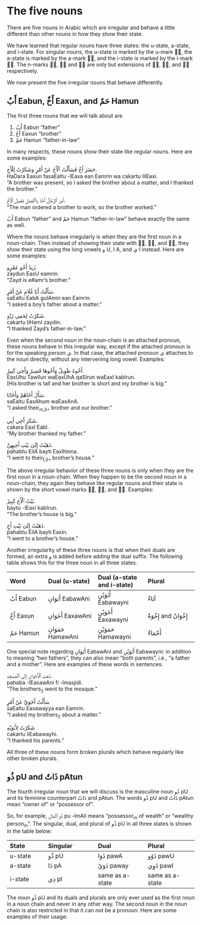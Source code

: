 # The five nouns

There are five nouns in Arabic which are irregular and behave a little different than other nouns in how they show their state.

We have learned that regular nouns have three states: the u-state, a-state, and i-state. For singular nouns, the u-state is marked by the [u]{.trn}-mark [◌ُ]{.ar}, the a-state is marked by the [a]{.trn}-mark [◌َ]{.ar}, and the i-state is marked by the [i]{.trn}-mark [◌ِ]{.ar}. The [n]{.trn}-marks [◌ٌ]{.ar}, [◌ً]{.ar} and [◌ٍ]{.ar} are only but extensions of [◌ُ]{.ar}, [◌َ]{.ar}, and [◌ِ]{.ar} respectively.

We now present the five irregular nouns that behave differently.

## [أَبٌ]{.ar} [Eabun]{.trn}, [أَخٌ]{.ar} [Eaxun]{.trn}, and [حَمٌ]{.ar} [Hamun]{.trn}

The first three nouns that we will talk about are 

1.  [أَبٌ]{.ar} [Eabun]{.trn} "father"
2.  [أَخٌ]{.ar} [Eaxun]{.trn} "brother"
3.  [حَمٌ]{.ar} [Hamun]{.trn} "father-in-law"

In many respects, these nouns show their state like regular nouns. Here are some examples:

[حَضَرَ أَخٌ فَسَأَلْتُ ٱلْأَخَ عَنْ أَمْرٍ وَشَكَرْتُ لِلْأَخِ.]{.ar}  
[HaDara Eaxun fasaEaltu -lEaxa ean Eamrin wa cakartu lilEaxi.]{.trn}  
"A brother was present, so I asked  the brother about a matter, and I thanked the brother."

[أَمَرَ ٱلرَّجُلُ أَخًا بِاٱلْعَمَلِ فَعَمِلَ ٱلْأَخُ.]{.ar}  
"The man ordered a brother to work, so the brother worked."

[أَبٌ]{.ar} [Eabun]{.trn} "father" and [حَمٌ]{.ar} [Hamun]{.trn} "father-in-law" behave exactly the same as well.

Where the nouns behave irregularly is when they are the first noun in a noun-chain. Then instead of showing their state with [◌ُ]{.ar}, [◌َ]{.ar}, and [◌ِ]{.ar}, they show their state using the long vowels [و]{.ar} [U]{.trn}, [ا]{.ar} [A]{.trn}, and [ي]{.ar} [I]{.trn} instead. Here are some examples:

[زَيدٌ أَخُو عَمْرٍو.]{.ar}  
[zaydun EaxU eamrin.]{.trn}  
"Zayd is [e#amr]{.trn2}'s brother."

[سَأَلْتُ أَبَا غُلَامِ عَنْ أَمْرٍ.]{.ar}  
[saEaltu EabA gulAmin ean Eamrin.]{.trn}  
"I asked a boy's father about a matter."

[شَكَرْتُ لِحَمِي زَيْدٍ.]{.ar}  
[cakartu liHamI zaydin.]{.trn}  
"I thanked Zayd's father-in-law."

Even when the second noun in the noun-chain is an attached pronoun, these nouns behave in this irregular way, except if the attached pronoun is for the speaking person [ي]{.ar}. In that case, the attached pronoun [ي]{.ar} attaches to the noun directly, without any intervening long vowel. Examples:

[أَخُوهُ طَوِيلٌ وَأَخُوهَا قَصِيرٌ وَأَخِي كَبِيرٌ.]{.ar}  
[EaxUhu TawIlun waEaxUhA qaSIrun waEaxI kabIrun.]{.trn}  
[His brother is tall and her brother is short and my brother is big."

[سَأَلَ أَخَاهُمْ وَأَخَانَا.]{.ar}  
[saEaltu EaxAhum waEaxAnA.]{.trn}  
"I asked their~m,3+~ brother and our brother."

[شَكَرَ أَخِي أَبِي.]{.ar}  
[cakara EaxI EabI.]{.trn}  
"My brother thanked my father."

[ذَهَبْتُ إِلَىٰ بَيْتِ أَخِيهِنَّ.]{.ar}  
[pahabtu EilA bayti EaxIhinna.]{.trn}  
"I went to their~f,3+~ brother's house."

The above irregular behavior of these three nouns is only when they are the first noun in a noun-chain. When they happen to be the second noun in a noun-chain, they again they behave like regular nouns and their state is shown by the short vowel marks [◌ُ]{.ar}, [◌َ]{.ar}, and [◌ِ]{.ar}. Examples:

[بَيْتُ ٱلْأَخِ كَبِيرٌ.]{.ar}  
[baytu -lEaxi kabIrun.]{.trn}  
"The brother's house is big."

[ذَهَبْتُ إِلَىٰ بَيْتِ أَخٍ.]{.ar}  
[pahabtu EilA bayti Eaxin.]{.trn}  
"I went to a brother's house."

Another irregularity of these three nouns is that when their duals are formed, an extra [و]{.ar} is added before adding the dual suffix. The following table shows this for the three noun in all three states.

|Word | Dual (u-state) | Dual (a-state and i-state)|Plural|
|:--|:---|:---|:---|
|[أَبٌ]{.ar} [Eabun]{.trn}|[أَبَوَانِ]{.ar} [EabawAni]{.trn}|[أَبَوَيْنِ]{.ar} [Eabawayni]{.trn}|[آبَاءٌ]{.ar}|
|[أَخٌ]{.ar} [Eaxun]{.trn}|[أَخَوَانِ]{.ar} [EaxawAni]{.trn}|[أَخَوَيْنِ]{.ar} [Eaxawayni]{.trn}|[إِخْوَةٌ]{.ar} and [إِخْوَانٌ]{.ar}|
|[حَمٌ]{.ar} [Hamun]{.trn}|[حَمَوَانِ]{.ar} [HamawAni]{.trn}|[حَمَوَيْنِ]{.ar} [Hamawayni]{.trn}|[أَحْمَاءٌ]{.ar}|

One special note regarding [أَبَوَانِ]{.ar} [EabawAni]{.trn} and [أَبَوَيْنِ]{.ar} [Eabawayni]{.trn}: in addition to meaning "two fathers", they can also mean "both parents", i.e., "a father and a mother". Here are examples of these words in sentences:

[ذَهَبَ ٱلْأَخَوَانِ إِلَى ٱلْمَسْجِدِ.]{.ar}  
[pahaba -lEaxawAni fi -lmasjidi.]{.trn}  
"The brothers~2~ went to the mosque."

[سَأَلْتُ أَخَوَيَّ عَنْ أَمْرٍ]{.ar}  
[saEaltu Eaxawayya ean Eamrin.]{.trn}  
"I asked my brothers~2~ about a matter."

[شَكَرْتُ لِأَبَوَيْهِ]{.ar}  
[cakartu liEabawayhi.]{.trn}  
"I thanked his parents."

All three of these nouns form broken plurals which behave regularly like other broken plurals.

## [ذُو]{.ar} [pU]{.trn} and [ذَاتٌ]{.ar} [pAtun]{.trn}

The fourth irregular noun that we will discuss is the masculine noun [ذُو]{.ar} [pU]{.trn} and its feminine counterpart [ذَاتٌ]{.ar} and [pAtun]{.trn}. The words [ذُو]{.ar} [pU]{.trn} and [ذَاتٌ]{.ar} [pAtun]{.trn} mean "owner of" or "possessor of". 

So, for example, [ذُو ٱلْمَالِ]{.ar} [pu -lmAli]{.trn} means "possessor~m~ of wealth" or "wealthy person~m~". The singular, dual, and plural of [ذُو]{.ar} [pU]{.trn} in all three states is shown in the table below:

|State|Singular|Dual|Plural|
|:--|:---|:---|:---|
|u-state|[ذُو]{.ar} [pU]{.trn} |[ذَوَا]{.ar} [pawA]{.trn}|[ذَوُو]{.ar} [pawU]{.trn}|
|a-state|[ذَا]{.ar} [pA]{.trn} |[ذَوَيْ]{.ar} [paway]{.trn}|[ذَوِي]{.ar} [pawI]{.trn}|
|i-state|[ذِي]{.ar} [pI]{.trn} |same as a-state|same as a-state|

The noun [ذُو]{.ar} [pU]{.trn} and its duals and plurals are only ever used as the first noun in a noun chain and never in any other way. The second noun in the noun chain is also restricted in that it can not be a pronoun. Here are some examples of their usage:


